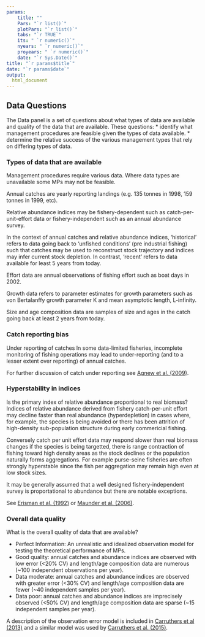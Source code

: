 ```yaml
---
params: 
    title: ""
    Pars: "`r list()`"
    plotPars: "`r list()`"
    tabs: "`r TRUE`"
    its: " `r numeric()`"
    nyears: " `r numeric()`"
    proyears: " `r numeric()`"
    date: "`r Sys.Date()`"
title: "`r params$title`"
date: "`r params$date`"
output:
  html_document
---
```




## Data Questions 

The Data panel is a set of questions about what types of data are available and quality of the data that are available.
These questions: 
* identify what management procedures are feasible given the types of data available.
* determine the relative success of the various management types that rely on differing types of data.


### Types of data that are available

Management procedures require various data. Where data types are unavailable some MPs may not be feasible.

Annual catches are yearly reporting landings (e.g. 135 tonnes in 1998, 159 tonnes in 1999, etc).

Relative abundance indices may be fishery-dependent such as catch-per-unit-effort data or fishery-independent such as an annual abundance survey.

In the context of annual catches and relative abundance indices, 'historical' refers to data going back to 'unfished conditions' (pre industrial fishing) such that catches may be used to reconstruct stock trajectory and indices may infer current stock depletion. In contrast, 'recent' refers to data available for least 5 years from today.

Effort data are annual observations of fishing effort such as boat days in 2002.

Growth data refers to parameter estimates for growth parameters such as von Bertalanffy growth parameter K and mean asymptotic length, L-infinity.

Size and age composition data are samples of size and ages in the catch going back at least 2 years from today.


### Catch reporting bias

Under reporting of catches
In some data-limited fisheries, incomplete monitoring of fishing operations may lead to under-reporting (and to a lesser extent over reporting) of annual catches.

For further discussion of catch under reporting see [Agnew et al. (2009)](https://www.ncbi.nlm.nih.gov/pmc/articles/PMC2646833/). 

### Hyperstability in indices

Is the primary index of relative abundance proportional to real biomass? Indices of relative abundance derived from fishery catch-per-unit effort may decline faster than real abundance (hyperdepletion) in cases where, for example, the species is being avoided or there has been attrition of high-density sub-population structure during early commericial fishing. 

Conversely catch per unit effort data may respond slower than real biomass changes if the species is being targetted, there is range contraction of fishing toward high density areas as the stock declines or the population naturally forms aggregations. For example purse-seine fisheries are often strongly hyperstable since the fish per aggregation may remain high even at low stock sizes. 

It may be generally assumed that a well designed fishery-independent survey is proportational to abundance but there are notable exceptions.

See [Erisman et al. (1992)](https://drive.google.com/open?id=1jwhIGfTmXewKWGSTNyyjoo4TefW2JiNR) or [Maunder et al. (2006)](https://drive.google.com/open?id=1chNF72tCB_fjTjbbhZk7EyxtRU810EIc). 

### Overall data quality

What is the overall quality of data that are available?

* Perfect Information: An unrealistic and idealized observation model for testing the theoretical performance of MPs.
* Good quality: annual catches and abundance indices are observed with low error (<20% CV) and length/age composition data are numerous (~100 independent observations per year).
* Data moderate: annual catches and abundance indices are observed with greater error (<30% CV) and length/age composition data are fewer (~40 independent samples per year).
* Data poor: annual catches and abundance indices are imprecisely observed (<50% CV) and length/age composition data are sparse (~15 independent samples per year).

A description of the observation error model is included in [Carruthers et al (2013)](https://drive.google.com/open?id=1EX6mu9HOb4jwlQF-Co6DQ-FJzwTcO7JP) and a similar model was used by [Carruthers et al. (2015)](https://drive.google.com/open?id=1xvNxp_3oUOhSaLARY_mI2cAiG2qFAgqN). 

